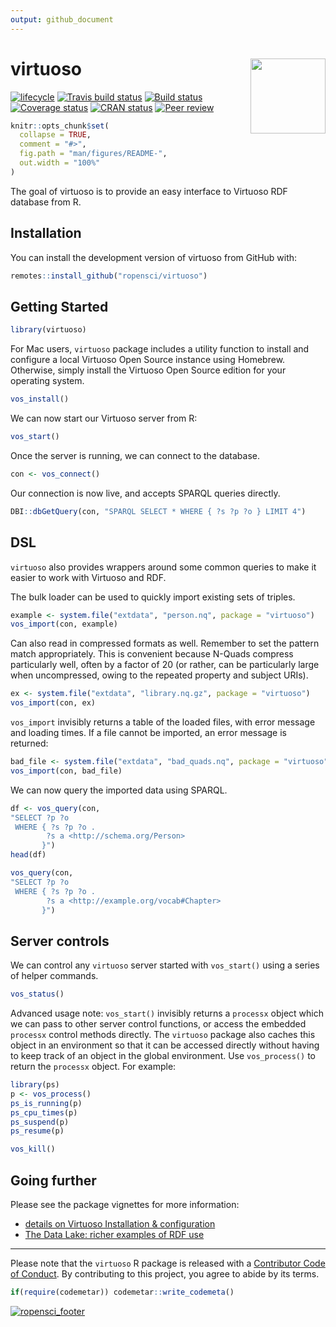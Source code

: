 ```yaml
---
output: github_document
---
```



# virtuoso <img src="man/figures/logo.svg" align="right" alt="" width="120" />

[![lifecycle](https://img.shields.io/badge/lifecycle-maturing-blue.svg)](https://www.tidyverse.org/lifecycle/#maturing)
[![Travis build status](https://travis-ci.org/ropensci/virtuoso.svg?branch=master)](https://travis-ci.org/ropensci/virtuoso)
[![Build status](https://ci.appveyor.com/api/projects/status/x5r18x1cvu6khksd/branch/master?svg=true)](https://ci.appveyor.com/project/cboettig/virtuoso/branch/master)
[![Coverage status](https://codecov.io/gh/ropensci/virtuoso/branch/master/graph/badge.svg)](https://codecov.io/github/ropensci/virtuoso?branch=master)
[![CRAN status](https://www.r-pkg.org/badges/version/virtuoso)](https://cran.r-project.org/package=virtuoso) 
[![Peer review](http://badges.ropensci.org/271_status.svg)](https://github.com/ropensci/software-review/issues/271)

 
<!-- README.md is generated from README.Rmd. Please edit that file -->

```r
knitr::opts_chunk$set(
  collapse = TRUE,
  comment = "#>",
  fig.path = "man/figures/README-",
  out.width = "100%"
)
```


The goal of virtuoso is to provide an easy interface to Virtuoso RDF database from R. 

## Installation

You can install the development version of virtuoso from GitHub with:

``` r
remotes::install_github("ropensci/virtuoso")
```

## Getting Started

```r
library(virtuoso)
```

For Mac users, `virtuoso` package includes a utility function to install and configure a local Virtuoso Open Source instance using Homebrew.  Otherwise, simply install the Virtuoso Open Source edition for your operating system. 


```r
vos_install()
```

We can now start our Virtuoso server from R:

```r
vos_start()
```



 Once the server is running, we can connect to the database.

```r
con <- vos_connect()
```

Our connection is now live, and accepts SPARQL queries directly.  

```r
DBI::dbGetQuery(con, "SPARQL SELECT * WHERE { ?s ?p ?o } LIMIT 4")
```

## DSL

`virtuoso` also provides wrappers around some common queries to make it easier to work with Virtuoso and RDF.

The bulk loader can be used to quickly import existing sets of triples. 

```r
example <- system.file("extdata", "person.nq", package = "virtuoso")
vos_import(con, example)
```

Can also read in compressed formats as well.  Remember to set the pattern match appropriately.  This is convenient because N-Quads compress particularly well, often by a factor of 20 (or rather, can be particularly large when uncompressed, owing to the repeated property and subject URIs).  

```r
ex <- system.file("extdata", "library.nq.gz", package = "virtuoso")
vos_import(con, ex)
```

`vos_import` invisibly returns a table of the loaded files, with error message and loading times.  If a file cannot be imported, an error message is returned:

```r
bad_file <- system.file("extdata", "bad_quads.nq", package = "virtuoso")
vos_import(con, bad_file)
```

 
We can now query the imported data using SPARQL.  

```r
df <- vos_query(con, 
"SELECT ?p ?o 
 WHERE { ?s ?p ?o .
        ?s a <http://schema.org/Person>
       }")
head(df)
```

```r
vos_query(con, 
"SELECT ?p ?o 
 WHERE { ?s ?p ?o .
        ?s a <http://example.org/vocab#Chapter>
       }")
```


## Server controls

We can control any `virtuoso` server started with `vos_start()` using a series of helper commands.  

```r
vos_status()
```

Advanced usage note: `vos_start()` invisibly returns a `processx` object which we can pass to other server control functions, or access the embedded `processx` control methods directly.  The `virtuoso` package also caches this object in an environment so that it can be accessed directly without having to keep track of an object in the global environment. Use `vos_process()` to return the `processx` object.  For example:

```r
library(ps)
p <- vos_process()
ps_is_running(p)
ps_cpu_times(p)
ps_suspend(p)
ps_resume(p)
```

```r
vos_kill()
```

## Going further

Please see the package vignettes for more information:

- [details on Virtuoso Installation & configuration](https://ropensci.github.io/virtuoso/articles/installation.html)
- [The Data Lake: richer examples of RDF use](https://ropensci.github.io/virtuoso/articles/articles/datalake.html)

---

Please note that the `virtuoso` R package is released with a [Contributor Code of Conduct](https://docs.ropensci.org/virtuoso/CODE_OF_CONDUCT.html). By contributing to this project, you agree to abide by its terms.


```r
if(require(codemetar)) codemetar::write_codemeta()
```


[![ropensci_footer](https://ropensci.org/public_images/ropensci_footer.png)](https://ropensci.org)
